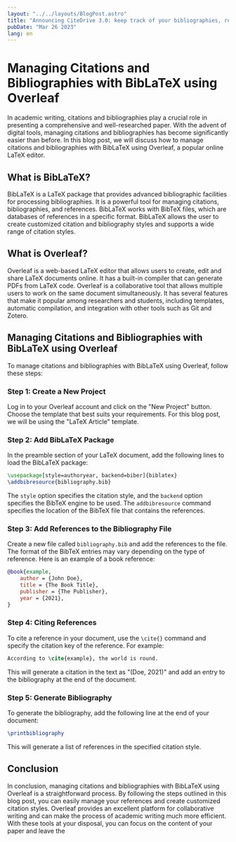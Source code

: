 ```yaml
---
layout: "../../layouts/BlogPost.astro"
title: "Announcing CiteDrive 3.0: keep track of your bibliographies, references, and citations on Overleaf and RStudio"
pubDate: "Mar 26 2023"
lang: en
---
```


# Managing Citations and Bibliographies with BibLaTeX using Overleaf

In academic writing, citations and bibliographies play a crucial role in presenting a comprehensive and well-researched paper. With the advent of digital tools, managing citations and bibliographies has become significantly easier than before. In this blog post, we will discuss how to manage citations and bibliographies with BibLaTeX using Overleaf, a popular online LaTeX editor.

## What is BibLaTeX?

BibLaTeX is a LaTeX package that provides advanced bibliographic facilities for processing bibliographies. It is a powerful tool for managing citations, bibliographies, and references. BibLaTeX works with BibTeX files, which are databases of references in a specific format. BibLaTeX allows the user to create customized citation and bibliography styles and supports a wide range of citation styles.

## What is Overleaf?

Overleaf is a web-based LaTeX editor that allows users to create, edit and share LaTeX documents online. It has a built-in compiler that can generate PDFs from LaTeX code. Overleaf is a collaborative tool that allows multiple users to work on the same document simultaneously. It has several features that make it popular among researchers and students, including templates, automatic compilation, and integration with other tools such as Git and Zotero.

## Managing Citations and Bibliographies with BibLaTeX using Overleaf

To manage citations and bibliographies with BibLaTeX using Overleaf, follow these steps:

### Step 1: Create a New Project

Log in to your Overleaf account and click on the "New Project" button. Choose the template that best suits your requirements. For this blog post, we will be using the "LaTeX Article" template.

### Step 2: Add BibLaTeX Package

In the preamble section of your LaTeX document, add the following lines to load the BibLaTeX package:


```latex
\usepackage[style=authoryear, backend=biber]{biblatex} 
\addbibresource{bibliography.bib}
```

The `style` option specifies the citation style, and the `backend` option specifies the BibTeX engine to be used. The `addbibresource` command specifies the location of the BibTeX file that contains the references.

### Step 3: Add References to the Bibliography File

Create a new file called `bibliography.bib` and add the references to the file. The format of the BibTeX entries may vary depending on the type of reference. Here is an example of a book reference:

```bibtex
@book{example,     
	author = {John Doe},     
	title = {The Book Title},     
	publisher = {The Publisher},     
	year = {2021}, 
}
```

### Step 4: Citing References

To cite a reference in your document, use the `\cite{}` command and specify the citation key of the reference. For example:

```latex
According to \cite{example}, the world is round.
```

This will generate a citation in the text as "(Doe, 2021)" and add an entry to the bibliography at the end of the document.

### Step 5: Generate Bibliography

To generate the bibliography, add the following line at the end of your document:

```latex
\printbibliography
```

This will generate a list of references in the specified citation style.

## Conclusion

In conclusion, managing citations and bibliographies with BibLaTeX using Overleaf is a straightforward process. By following the steps outlined in this blog post, you can easily manage your references and create customized citation styles. Overleaf provides an excellent platform for collaborative writing and can make the process of academic writing much more efficient. With these tools at your disposal, you can focus on the content of your paper and leave the